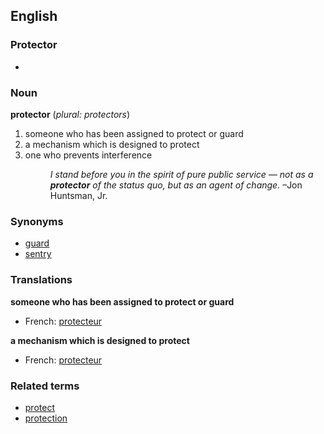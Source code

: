 == English ==
=== Protector ===
*{{AHD|/prə-tĕk'tər/}}

=== Noun ===
'''protector''' (''plural: protectors'')
#someone who has been assigned to protect or guard
#a mechanism which is designed to protect
#one who prevents interference
#:''I stand before you in the spirit of pure public service &mdash; not as a '''protector''' of the status quo, but as an agent of change.'' &ndash;Jon Huntsman, Jr.


=== Synonyms ===
*[[guard]]
*[[sentry]]

=== Translations ===
'''someone who has been assigned to protect or guard'''
{{top}}
* French: [[protecteur]]
{{mid}}
{{bottom}}

'''a mechanism which is designed to protect'''
{{top}}
* French: [[protecteur]]
{{mid}}
{{bottom}}

=== Related terms ===
*[[protect]]
*[[protection]]